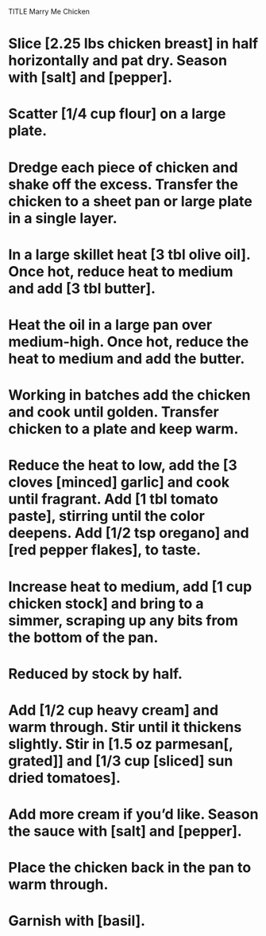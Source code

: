 TITLE Marry Me Chicken

# Slice [2.25 lbs chicken breast] in half horizontally and pat dry. Season with [salt] and [pepper].
# Scatter [1/4 cup flour] on a large plate. 
# Dredge each piece of chicken and shake off the excess. Transfer the chicken to a sheet pan or large plate in a single layer.
# In a large skillet heat [3 tbl olive oil]. Once hot, reduce heat to medium and add [3 tbl butter]. 
# Heat the oil in a large pan over medium-high. Once hot, reduce the heat to medium and add the butter. 
# Working in batches add the chicken and cook until golden. Transfer chicken to a plate and keep warm.
# Reduce the heat to low, add the [3 cloves [minced] garlic] and cook  until fragrant. Add [1 tbl tomato paste], stirring until the color deepens. Add [1/2 tsp oregano] and [red pepper flakes], to taste. 
# Increase heat to medium, add [1 cup chicken stock] and bring to a simmer, scraping up any bits from the bottom of the pan.
# Reduced by stock by half.
# Add [1/2 cup heavy cream] and warm through. Stir until it thickens slightly. Stir in [1.5 oz parmesan[, grated]] and [1/3 cup [sliced] sun dried tomatoes].
# Add more cream if you'd like. Season the sauce with [salt] and [pepper].
# Place the chicken back in the pan to warm through.
# Garnish with [basil].